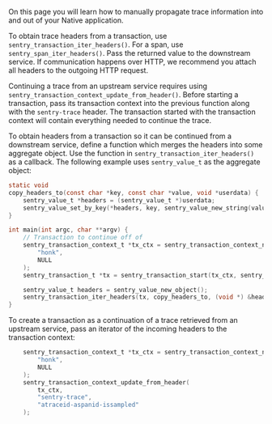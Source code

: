 On this page you will learn how to manually propagate trace information into and out of your Native application.

To obtain trace headers from a transaction, use `sentry_transaction_iter_headers()`. For a span, use `sentry_span_iter_headers()`. Pass the returned value to the downstream service. If communication happens over HTTP, we recommend you attach all headers to the outgoing HTTP request.

Continuing a trace from an upstream service requires using `sentry_transaction_context_update_from_header()`. Before starting a transaction, pass its transaction context into the previous function along with the `sentry-trace` header. The transaction started with the transaction context will contain everything needed to continue the trace.

To obtain headers from a transaction so it can be continued from a downstream service, define a function which merges the headers into some aggregate object. Use the function in `sentry_transaction_iter_headers()` as a callback. The following example uses `sentry_value_t` as the aggregate object:

```c
static void
copy_headers_to(const char *key, const char *value, void *userdata) {
    sentry_value_t *headers = (sentry_value_t *)userdata;
    sentry_value_set_by_key(*headers, key, sentry_value_new_string(value));
}

int main(int argc, char **argv) {
    // Transaction to continue off of
	sentry_transaction_context_t *tx_ctx = sentry_transaction_context_new(
        "honk",
        NULL
    );
    sentry_transaction_t *tx = sentry_transaction_start(tx_ctx, sentry_value_new_null());

	sentry_value_t headers = sentry_value_new_object();
    sentry_transaction_iter_headers(tx, copy_headers_to, (void *) &headers);
}
```

To create a transaction as a continuation of a trace retrieved from an upstream service, pass an iterator of the incoming headers to the transaction context:

```c
	sentry_transaction_context_t *tx_ctx = sentry_transaction_context_new(
        "honk",
        NULL
    );
    sentry_transaction_context_update_from_header(
        tx_ctx,
        "sentry-trace",
        "atraceid-aspanid-issampled"
    );

```
